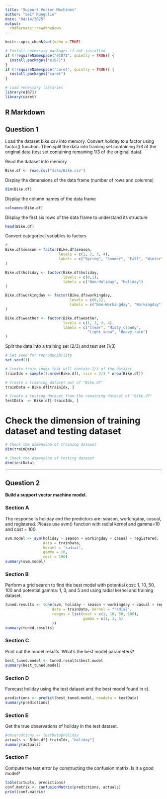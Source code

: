 ```yaml
---
title: "Support Vector Machines"
author: "Seif Kungulio"
date: "04/14/2025"
output:
  rmdformats::readthedown
---
```


```r
knitr::opts_chunk$set(echo = TRUE)

# Install necessary packages if not installed
if (!requireNamespace("e1071", quietly = TRUE)) {
  install.packages("e1071")
}
if (!requireNamespace("caret", quietly = TRUE)) {
  install.packages("caret")
}

# Load necessary libraries
library(e1071)
library(caret)
```

## R Markdown

## **Question 1**
Load the dataset bike.csv into memory. Convert holiday to a factor using factor() function. Then split the data into training set containing 2/3 of the original data (test set containing remaining 1/3 of the original data).

Read the dataset into memory
```r
Bike.df <- read.csv("data/Bike.csv")
```

Display the dimensions of the data frame (number of rows and columns)
```r
dim(Bike.df)
```

Display the column names of the data frame
```r
colnames(Bike.df)
```

Display the first six rows of the data frame to understand its structure
```r
head(Bike.df)
```

Convert categorical variables to factors
```r
# 
Bike.df$season = factor(Bike.df$season,
                        levels = c(1, 2, 3, 4),
                        labels = c("Spring", "Summer", "Fall", "Winter")
)

Bike.df$holiday <- factor(Bike.df$holiday, 
                          levels = c(0,1), 
                          labels = c("Non-Holiday", "Holiday")
)

Bike.df$workingday <- factor(Bike.df$workingday,
                             levels = c(0,1), 
                             labels = c("Non-Workingday", "Workingday")
)

Bike.df$weather <- factor(Bike.df$weather,
                          levels = c(1, 2, 3, 4),
                          labels = c("Clear", "Misty_cloudy",
                                     "Light_snow", "Heavy_rain")
)
```

Split the data into a training set (2/3) and test set (1/3)
```r
# Set seed for reproducibility
set.seed(1)

# Create train index that will contain 2/3 of the dataset
trainIdx = sample(1:nrow(Bike.df), size = 2/3 * nrow(Bike.df))

# Create a training dataset out of "Bike.df"
trainData = Bike.df[trainIdx, ]

# Create a testing dataset from the remaining dataset of "Bike.df"
testData  <- Bike.df[-trainIdx, ]
```

# Check the dimension of training dataset and testing dataset
```r
# Check the dimension of training dataset
dim(trainData)

# Check the dimension of testing dataset
dim(testData)
```

<hr>

## **Question 2**
**Build a support vector machine model.**

### **Section A**
The response is holiday and the predictors are: season, workingday, casual, and registered. Please use svm() function with radial kernel and gamma=10 and cost = 100.
```r
svm.model <- svm(holiday ~ season + workingday + casual + registered,
                 data = trainData,
                 kernel = "radial",
                 gamma = 10,
                 cost = 100)
summary(svm.model)
```

### **Section B**
Perform a grid search to find the best model with potential cost: 1, 10, 50, 100 and potential gamma: 1, 3, and 5 and using radial kernel and training dataset.
```r
tuned.results <- tune(svm, holiday ~ season + workingday + casual + registered, 
                     data = trainData, kernel = "radial", 
                     ranges = list(cost = c(1, 10, 50, 100), 
                                   gamma = c(1, 3, 5)
                     ))
summary(tuned.results)
```

### **Section C**
Print out the model results. What’s the best model parameters?
```r
best_tuned.model <- tuned.results$best.model
summary(best_tuned.model)
```

### **Section D**
Forecast holiday using the test dataset and the best model found in c).
```r
predictions <- predict(best_tuned.model, newdata = testData)
summary(predictions)
```

### **Section E**
Get the true observations of holiday in the test dataset.
```r
#observations <- testData$holiday
actuals <- Bike.df[-trainIdx, "holiday"]
summary(actuals)
```

### **Section F**
Compute the test error by constructing the confusion matrix. Is it a good model?
```r
table(actuals, predictions)
conf.matrix <- confusionMatrix(predictions, actuals)
print(conf.matrix)
```
